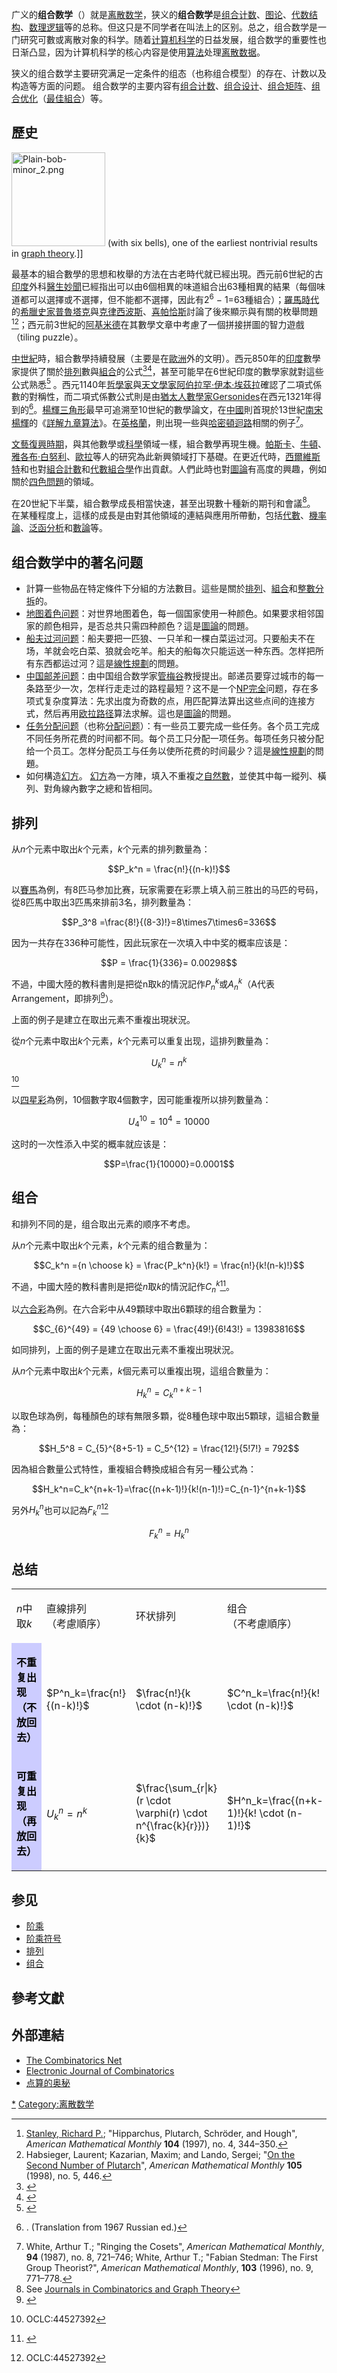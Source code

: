 {{copyedit|time=2012-12-07T13:19:37+00:00}}
{{expert|subject=数学}}

广义的'''组合数学'''（{{lang-en|Combinatorics}}）就是[[离散数学|离散数学]]，狭义的'''组合数学'''是[[组合计数|组合计数]]、[[图论|图论]]、[[代数结构|代数结构]]、[[数理逻辑|数理逻辑]]等的总称。但这只是不同学者在叫法上的区别。总之，组合数学是一门研究可數或离散对象的科学。随着[[计算机科学|计算机科学]]的日益发展，组合数学的重要性也日渐凸显，因为计算机科学的核心内容是使用[[算法|算法]]处理[[离散数据|离散数据]]。

狭义的组合数学主要研究满足一定条件的组态（也称组合模型）的存在、计数以及构造等方面的问题。
组合数学的主要内容有[[组合计数|组合计数]]、[[组合设计|组合设计]]、[[组合矩阵|组合矩阵]]、[[组合优化|组合优化]]（[[最佳組合|最佳組合]]）等。
== 歷史 ==
[[Image:Plain-bob-minor_2.png|150px]] (with six bells), one of the earliest nontrivial results in [[graph_theory|graph theory]].]]

最基本的組合數學的思想和枚舉的方法在古老時代就已經出現。西元前6世紀的古[[印度|印度]]外科[[醫生|醫生]][[妙闻|妙聞]]已經指出可以由6個相異的味道組合出63種相異的結果（每個味道都可以選擇或不選擇，但不能都不選擇，因此有2<sup>6</sup> − 1=63種組合）；[[羅馬帝國|羅馬時代]]的[[希臘|希臘]][[史家|史家]][[普魯塔克|普魯塔克]]與[[克律西波斯|克律西波斯]]、[[喜帕恰斯|喜帕恰斯]]討論了後來顯示與{{link-en|Schröder–Hipparchus數|Schröder–Hipparchus number}}有關的枚舉問題<ref>[[Richard_P._Stanley|Stanley, Richard P.]]; "Hipparchus, Plutarch, Schröder, and Hough", ''American Mathematical Monthly'' '''104''' (1997), no. 4, 344–350.</ref><ref>Habsieger, Laurent; Kazarian, Maxim; and Lando, Sergei; "[http://search.proquest.com/openview/70485cece23ca51b18536b4422cc5586/1?pq-origsite=gscholar&cbl=47349 On the Second Number of Plutarch]", ''American Mathematical Monthly'' '''105''' (1998), no. 5, 446.</ref>；西元前3世紀的[[阿基米德|阿基米德]]在其數學文章''{{link-en|Ostomachion|Ostomachion}}''中考慮了一個拼接拼圖的智力遊戲（tiling puzzle）。

[[中世紀|中世紀]]時，組合數學持續發展（主要是在[[歐洲|歐洲]]外的文明）。西元850年的[[印度|印度]]數學家{{link-en|Mahāvīra|Mahāvīra (mathematician)}}提供了關於[[排列|排列]]數與[[組合|組合]]的公式<ref>{{MacTutor|id=Mahavira}}</ref><ref>{{Citation|last=Puttaswamy|first=Tumkur K.|contribution=The Mathematical Accomplishments of Ancient Indian Mathematicians|editor-last=Selin|editor-first=Helaine|title=Mathematics Across Cultures: The History of Non-Western Mathematics|publisher=Kluwer Academic Publishers|location=Netherlands|url=https://books.google.com/books?id=2hTyfurOH8AC&printsec=frontcover|year=2000|isbn=978-1-4020-0260-1|page=417 <!-- pages 409–422 -->}}</ref>，甚至可能早在6世紀印度的數學家就對這些公式熟悉<ref>{{cite journal|title=The Roots of Combinatorics|url=|first1=Norman L.|journal=Historia Mathematica|issue=2|doi=10.1016/0315-0860(79)90074-0|year=1979|volume=6|pages=109–136|last1=Biggs}}</ref> 。西元1140年[[哲學家|哲學家]]與[[天文學家|天文學家]][[阿伯拉罕·伊本·埃茲拉|阿伯拉罕·伊本·埃茲拉]]確認了二項式係數的對稱性，而二項式係數公式則是由[[猶太人|猶太人]][[數學家|數學家]][[Gersonides|Gersonides]]在西元1321年得到的<ref>{{citation|title=Probability Theory: A Historical Sketch|first=L.E.|last=Maistrov|publisher=Academic Press|year=1974|isbn=978-1-4832-1863-2|url=https://books.google.com/books?id=2ZbiBQAAQBAJ&pg=PA35|page=35}}. (Translation from 1967 Russian ed.)</ref>。[[楊輝三角形|楊輝三角形]]最早可追溯至10世紀的數學論文，在[[中国|中國]]則首現於13世紀[[南宋|南宋]][[杨辉|楊輝]]的《[[詳解九章算法|詳解九章算法]]》。在[[英格蘭|英格蘭]]，則出現一些與[[哈密頓圖|哈密頓迴路]]相關的例子<ref>
White, Arthur T.; "Ringing the Cosets", ''American Mathematical Monthly'', '''94''' (1987), no. 8, 721–746; White, Arthur T.; "Fabian Stedman: The First Group Theorist?", ''American Mathematical Monthly'', '''103''' (1996), no. 9, 771–778.</ref>。

[[文藝復興時期|文藝復興時期]]，與其他數學或[[科學|科學]]領域一樣，組合數學再現生機。[[布萊茲·帕斯卡|帕斯卡]]、[[艾薩克·牛頓|牛頓]]、[[雅各布·白努利|雅各布·白努利]]、[[李昂哈德·歐拉|歐拉]]等人的研究為此新興領域打下基礎。在更近代時，[[詹姆斯·約瑟夫·西爾維斯特|西爾維斯特]]和{{link-en|MacMahon|Percy Alexander MacMahon}}也對[[组合计数|組合計數]]和[[代數組合學|代數組合學]]作出貢獻。人們此時也對[[圖論|圖論]]有高度的興趣，例如關於[[四色定理|四色問題]]的領域。

在20世紀下半葉，組合數學成長相當快速，甚至出現數十種新的期刊和會議<ref>See [http://www.math.iit.edu/~kaul/Journals.html#CGT Journals in Combinatorics and Graph Theory]</ref>。 在某種程度上，這樣的成長是由對其他領域的連結與應用所帶動，包括[[代數|代數]]、[[機率論|機率論]]、[[泛函分析|泛函分析]]和[[數論|數論]]等。

== 组合数学中的著名问题 ==
* 計算一些物品在特定條件下分組的方法數目。這些是關於[[排列|排列]]、[[組合|組合]]和[[整數分拆|整數分拆]]的。
* [[四色定理|地图着色问题]]：对世界地图着色，每一個国家使用一种颜色。如果要求相邻国家的颜色相异，是否总共只需四种颜色？這是[[圖論|圖論]]的問題。
* [[狼、羊、菜问题|船夫过河问题]]：船夫要把一匹狼、一只羊和一棵白菜运过河。只要船夫不在场，羊就会吃白菜、狼就会吃羊。船夫的船每次只能运送一种东西。怎样把所有东西都运过河？這是[[線性規劃|線性規劃]]的問題。
* [[中国邮差问题|中国邮差问题]]：由中国组合数学家[[管梅谷|管梅谷]]教授提出。邮递员要穿过城市的每一条路至少一次，怎样行走走过的路程最短？这不是一个[[NP完全|NP完全]]问题，存在多项式复杂度算法：先求出度为奇数的点，用匹配算法算出这些点间的连接方式，然后再用[[欧拉路径|欧拉路径]]算法求解。這也是[[圖論|圖論]]的問題。
* [[任务分配问题|任务分配问题]]（也称[[分配问题|分配问题]]）：有一些员工要完成一些任务。各个员工完成不同任务所花费的时间都不同。每个员工只分配一项任务。每项任务只被分配给一个员工。怎样分配员工与任务以使所花费的时间最少？這是[[線性規劃|線性規劃]]的問題。
* 如何構造[[幻方|幻方]]。 [[幻方|幻方]]為一方陣，填入不重複之[[自然數|自然數]]，並使其中每一縱列、橫列、對角線內數字之總和皆相同。

== 排列 ==
{{main|排列}}
从<math>n</math>个元素中取出<math>k</math>个元素，<math>k</math>个元素的排列數量為：
:<math> P_k^n = \frac{n!}{(n-k)!}</math>

以[[賽馬|賽馬]]為例，有8匹马参加比赛，玩家需要在彩票上填入前三胜出的马匹的号码，從8匹馬中取出3匹馬來排前3名，排列數量為：
:<math> P_3^8 =\frac{8!}{(8-3)!}=8\times7\times6=336</math>

因为一共存在336种可能性，因此玩家在一次填入中中奖的概率应该是：
:<math> P = \frac{1}{336}= 0.00298</math>

不過，中國大陸的教科書則是把從n取k的情況記作<math>P^k_n</math>或<math>A^k_n</math>（A代表Arrangement，即排列<ref>{{cite book|title=普通高中课程标准实验教科书 数学 选修2-3 B版|publisher=人民教育出版社|isbn=9787107187544|pages=10}}</ref>）。

上面的例子是建立在取出元素不重複出現狀況。

從<math>n</math>个元素中取出<math>k</math>个元素，<math>k</math>个元素可以重复出现，這排列數量為：
:<math> U_k^n = n^k</math><ref name="組合數學">{{cite book | title=組合數學 ─算法與分析─ | publisher=九章出版社 |  pages=29}} OCLC:44527392 </ref>

以[[中華民國公益彩券|四星彩]]為例，10個數字取4個數字，因可能重複所以排列數量為：
:<math>U_4^{10}=10^4=10000</math>

这时的一次性添入中奖的概率就应该是：
:<math>P=\frac{1}{10000}=0.0001</math>

== 组合 ==
{{main|組合}}
和排列不同的是，组合取出元素的顺序不考虑。

从<math>n</math>个元素中取出<math>k</math>个元素，<math>k</math>个元素的组合數量为：
:<math>C_k^n ={n \choose k} = \frac{P_k^n}{k!} = \frac{n!}{k!(n-k)!}</math>

不過，中國大陸的教科書則是把從<math>n</math>取<math>k</math>的情況記作<math>C^k_n</math><ref>{{cite book|title=普通高中课程标准实验教科书 数学 选修2-3 B版|publisher=人民教育出版社|isbn=9787107187544|pages=16}}</ref>。

以[[六合彩|六合彩]]為例。在六合彩中从49顆球中取出6顆球的组合數量为：
:<math>C_{6}^{49}  = {49 \choose 6} = \frac{49!}{6!43!} = 13983816</math>

如同排列，上面的例子是建立在取出元素不重複出現狀況。

从<math>n</math>个元素中取出<math>k</math>个元素，<math>k</math>個元素可以重複出現，這组合數量为：
:<math>H_k^n = C_{k}^{n+k-1}</math>

以取色球為例，每種顏色的球有無限多顆，從8種色球中取出5顆球，這組合數量為：
:<math>H_5^8 = C_{5}^{8+5-1} = C_5^{12} = \frac{12!}{5!7!} = 792</math>

因為組合數量公式特性，重複組合轉換成組合有另一種公式為：
:<math>H_k^n=C_k^{n+k-1}=\frac{(n+k-1)!}{k!(n-1)!}=C_{n-1}^{n+k-1}</math>

另外<math>H_k^n</math>也可以記為<math>F_k^n</math><ref name="組合數學P33">{{cite book | title=組合數學 ─算法與分析─ | publisher=九章出版社 |  pages=33}} OCLC:44527392 </ref>
:<math>F_k^n = H_k^n</math>

== 总结 ==
{| class="wikitable" style="margin: 0 auto;text-align:center;width:50em;"
|-style="background:#CCCCFF;color:black;font-weight:bold;"
|<math>n</math>中取<math>k</math>
|直線排列<br>（考慮順序）
|环状排列
|组合<br>（不考慮順序）
|-
|style="background:#CCCCFF;color:black;font-weight:bold;"|不重复出现<br>（不放回去）
|<math>P^n_k=\frac{n!}{(n-k)!}</math><br>{{OEIS|id=A008279}}
|<math>\frac{n!}{k \cdot (n-k)!}</math><br>{{OEIS|id=A111492}}
|<math>C^n_k=\frac{n!}{k! \cdot (n-k)!}</math><br>{{OEIS|id=A007318}}
|-
|style="background:#CCCCFF;color:black;font-weight:bold;"|可重复出现<br>（再放回去）
|<math>U^n_k=n^k</math><br>{{OEIS|id=A004248}}
|<math>\frac{\sum_{r|k}(r \cdot \varphi(r) \cdot n^{\frac{k}{r}})}{k}</math><br>{{OEIS|id=A075195}}
|<math>H^n_k=\frac{(n+k-1)!}{k! \cdot (n-1)!}</math><br>{{OEIS|id=A097805}}
|}

==参见==
*[[阶乘|阶乘]]
*[[阶乘符号|阶乘符号]]
*[[排列|排列]]
*[[组合|组合]]

==參考文獻==
{{reflist}}

== 外部連結 ==
* [http://www.combinatorics.net/ The Combinatorics Net]
* [http://www.combinatorics.org/ Electronic Journal of Combinatorics]
* [http://chowkafat.net/Mathtopic.html#Enumeration 点算的奥秘]

{{数学主要领域}}
{{Computer science}}

[[Category:组合数学|*]]
[[Category:离散数学|Category:离散数学]]
